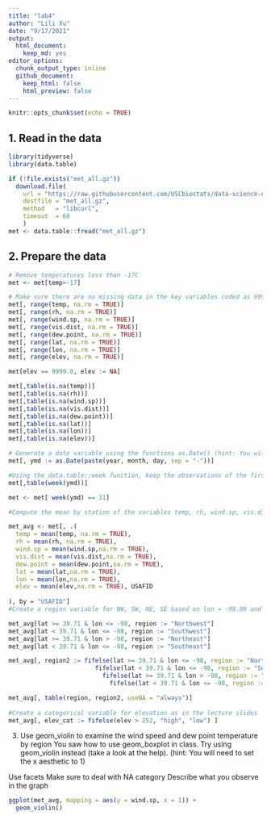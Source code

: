 ```yaml
---
title: "lab4"
author: "Lili Xu"
date: "9/17/2021"
output:
  html_document: 
    keep_md: yes
editor_options: 
  chunk_output_type: inline
  github_document:
    keep_html: false
    html_preview: false
---
```


```r
knitr::opts_chunk$set(echo = TRUE)
```

## 1. Read in the data


```r

library(tidyverse)
library(data.table)

if (!file.exists("met_all.gz"))
  download.file(
    url = "https://raw.githubusercontent.com/USCbiostats/data-science-data/master/02_met/met_all.gz",
    destfile = "met_all.gz",
    method   = "libcurl",
    timeout  = 60
    )
met <- data.table::fread("met_all.gz")

```

## 2. Prepare the data



```r
# Remove temperatures less than -17C
met <- met[temp>-17]

# Make sure there are no missing data in the key variables coded as 9999, 999, etc
met[, range(temp, na.rm = TRUE)]
met[, range(rh, na.rm = TRUE)]
met[, range(wind.sp, na.rm = TRUE)]
met[, range(vis.dist, na.rm = TRUE)]
met[, range(dew.point, na.rm = TRUE)]
met[, range(lat, na.rm = TRUE)]
met[, range(lon, na.rm = TRUE)]
met[, range(elev, na.rm = TRUE)]

met[elev == 9999.0, elev := NA]

met[,table(is.na(temp))]
met[,table(is.na(rh))]
met[,table(is.na(wind.sp))]
met[,table(is.na(vis.dist))]
met[,table(is.na(dew.point))]
met[,table(is.na(lat))]
met[,table(is.na(lon))]
met[,table(is.na(elev))]

# Generate a date variable using the functions as.Date() (hint: You will need the following to create a date paste(year, month, day, sep = "-")).
met[, ymd := as.Date(paste(year, month, day, sep = "-"))]

#Using the data.table::week function, keep the observations of the first week of the month.
met[,table(week(ymd))]

met <- met[ week(ymd) == 31]

#Compute the mean by station of the variables temp, rh, wind.sp, vis.dist, dew.point, lat, lon, and elev.

met_avg <- met[, .(
  temp = mean(temp, na.rm = TRUE),
  rh = mean(rh, na.rm = TRUE),
  wind.sp = mean(wind.sp,na.rm = TRUE),
  vis.dist = mean(vis.dist,na.rm = TRUE),
  dew.point = mean(dew.point,na.rm = TRUE),
  lat = mean(lat,na.rm = TRUE),
  lon = mean(lon,na.rm = TRUE),
  elev = mean(elev,na.rm = TRUE), USAFID
  
), by = "USAFID"]
#Create a region variable for NW, SW, NE, SE based on lon = -98.00 and lat = 39.71 degrees

met_avg[lat >= 39.71 & lon <= -98, region := "Northwest"]
met_avg[lat < 39.71 & lon <= -98, region := "Southwest"]
met_avg[lat >= 39.71 & lon > -98, region := "Northeast"]
met_avg[lat < 39.71 & lon <= -98, region := "Southeast"]

met_avg[, region2 := fifelse(lat >= 39.71 & lon <= -98, region := "Northwest",
                        fifelse(lat < 39.71 & lon <= -98, region := "Southwest",
                          fifelse(lat >= 39.71 & lon > -98, region := "Northeast",
                            fifelse(lat < 39.71 & lon <= -98, region := "Southeast"))))]

met_avg[, table(region, region2, useNA = "always")]
        
#Create a categorical variable for elevation as in the lecture slides
met_avg[, elev_cat := fifelse(elev > 252, "high", "low") ]
```
3. Use geom_violin to examine the wind speed and dew point temperature by region
You saw how to use geom_boxplot in class. Try using geom_violin instead (take a look at the help). (hint: You will need to set the x aesthetic to 1)

Use facets
Make sure to deal with NA category
Describe what you observe in the graph

```r
ggplot(met_avg, mapping = aes(y = wind.sp, x = 1)) +
  geom_violin()
```


